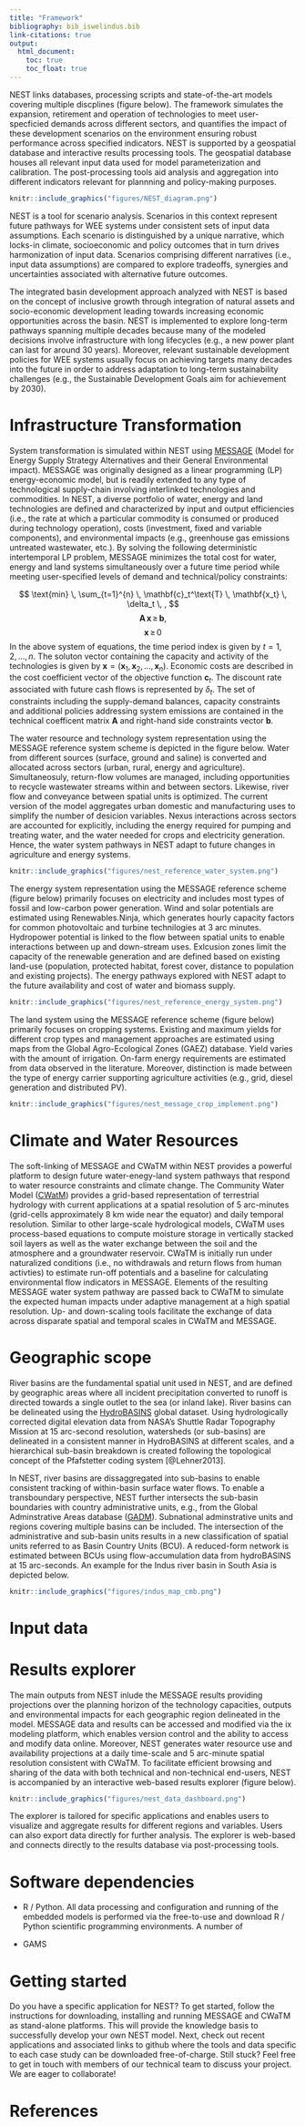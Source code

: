---
title: "Framework"
bibliography: bib_iswelindus.bib
link-citations: true
output:
  html_document:
    toc: true  
    toc_float: true  
---

NEST links databases, processing scripts and state-of-the-art models covering multiple discplines (figure below). The framework simulates the expansion, retirement and operation of technologies to meet user-specficied demands across different sectors, and quantifies the impact of these development scenarios on the environment ensuring robust performance across specified indicators. NEST is supported by a geospatial database and interactive results processing tools. The geospatial database houses all relevant input data used for model parameterization and calibration. The post-processing tools aid analysis and aggregation into different indicators relevant for plannning and policy-making purposes. 

```{r, out.width = "800px", echo = FALSE}
knitr::include_graphics("figures/NEST_diagram.png")
```

NEST is a tool for scenario analysis. Scenarios in this context represent future pathways for WEE systems under consistent sets of input data assumptions. Each scenario is distinguished by a unique narrative, which locks-in climate, socioeconomic and policy outcomes that in turn drives harmonization of input data. Scenarios comprising different narratives (i.e., input data assumptions) are compared to explore tradeoffs, synergies and uncertainties associated with alternative future outcomes. 

The integrated basin development approach analyzed with NEST is based on the concept of inclusive growth through integration of natural assets and socio-economic development leading towards increasing economic opportunities across the basin.  NEST is implemented to explore long-term pathways spanning multiple decades because many of the modeled decisions involve infrastructure with long lifecycles (e.g., a new power plant can last for around 30 years). Moreover, relevant sustainable development policies for WEE systems usually focus on achieving targets many decades into the future in order to address adaptation to long-term sustainability challenges (e.g., the Sustainable Development Goals aim for achievement by 2030). 

# Infrastructure Transformation

System transformation is simulated within NEST using [MESSAGE](https://messageix.iiasa.ac.at/) (Model for Energy Supply Strategy Alternatives and their General Environmental impact). MESSAGE was originally designed as a linear programming (LP) energy-economic model, but is readily extended to any type of technological supply-chain involving interlinked technologies and commodities. In NEST, a diverse portfolio of water, energy and land technologies are defined and characterized by input and output efficiencies (i.e., the rate at which a particular commodity is consumed or produced during technology operation), costs (investment, fixed and variable components), and environmental impacts (e.g., greenhouse gas emissions untreated wastewater, etc.). By solving the following deterministic intertemporal LP problem, MESSAGE minimizes the total cost for water, energy and land systems simultaneously over a future time period while meeting user-specified levels of demand and technical/policy constraints: 

$$ \text{min} \, \sum_{t=1}^{n} \, \mathbf{c}_t^\text{T} \,  \mathbf{x_t} \, \delta_t \, , $$
$$ \mathbf{A} \, \mathbf{x} \, \geq \, \mathbf{b}, $$ 
$$ \mathbf{x} \, \geq \, 0  $$
In the above system of equations, the time period index is given by $t = 1,2,...,n$. The soluton vector containing the capacity and activity of the technologies is given by $\mathbf{x} = \left(\mathbf{x}_1,\mathbf{x}_2,...,\mathbf{x}_n\right)$.  Economic costs are described in the cost coefficient vector of the objective function $\mathbf{c}_t$. The discount rate associated with future cash flows is represented by $\delta_t$. The set of constraints including the supply-demand balances, capacity constraints and additional policies addressing system emissions are contained in the technical coefficent matrix $\mathbf{A}$ and right-hand side constraints vector $\mathbf{b}$.

The water resource and technology system representation using the MESSAGE reference system scheme is depicted in the figure below. Water from different sources (surface, ground and saline) is converted and allocated across sectors (urban, rural, energy and agriculture). Simultaneosuly, return-flow volumes are managed, including opportunities to recycle wastewater streams within and between sectors. Likewise, river flow and conveyance between spatial units is optimized. The current version of the model aggregates urban domestic and manufacturing uses to simplify the number of desicion variables. Nexus interactions across sectors are accounted for explicitly, including the energy required for pumping and treating water, and the water needed for crops and electricity generation. Hence, the water system pathways in NEST adapt to future changes in agriculture and energy systems. 

```{r, out.width = "750px", echo = FALSE, fig.align="center"}
knitr::include_graphics("figures/nest_reference_water_system.png")
```

The energy system representation using the MESSAGE reference scheme (figure below) primarily focuses on electricity and includes most types of fossil and low-carbon power generation. Wind and solar potentials are estimated using Renewables.Ninja, which generates hourly capacity factors for common photovoltaic and turbine technilogies at 3 arc minutes. Hydropower potential is linked to the flow between spatial units to enable interactions between up and down-stream uses. Exlcusion zones limit the capacity of the renewable generation and are defined based on existing land-use (population, protected habitat, forest cover, distance to population and existing projects). The energy pathways explored with NEST adapt to the future availability and cost of water and biomass supply.

```{r, out.width = "550px", echo = FALSE, fig.align="center"}
knitr::include_graphics("figures/nest_reference_energy_system.png")
```

The land system using the MESSAGE reference scheme (figure below) primarily focuses on cropping systems. Existing and maximum yields for different crop types and management approaches are estimated using maps from the Global Agro-Ecological Zones (GAEZ) database. Yield varies with the amount of irrigation. On-farm energy requirements are estimated from data observed in the literature. Moreover, distinction is made between the type of energy carrier supporting agriculture activities (e.g., grid, diesel generation and distributed PV).

```{r, out.width = "650px", echo = FALSE, fig.align="center"}
knitr::include_graphics("figures/nest_message_crop_implement.png")
```

# Climate and Water Resources

The soft-linking of MESSAGE and CWaTM within NEST provides a powerful platform to design future water-enegy-land system pathways that respond to water resource constraints and climate change. The Community Water Model ([CWatM](https://cwatm.github.io/)) provides a grid-based representation of terrestrial hydrology with current applications at a spatial resolution of 5 arc-minutes (grid-cells approximately 8 km wide near the equator) and daily temporal resolution. Similar to other large-scale hydrological models, CWaTM uses process-based equations to compute moisture storage in vertically stacked soil layers as well as the water exchange between the soil and the atmosphere and a groundwater reservoir. CWaTM is initially run under naturalized conditions (i.e., no withdrawals and return flows from human activties) to estimate run-off potentials and a baseline for calculating environmental flow indicators in MESSAGE. Elements of the resulting MESSAGE water system pathway are passed back to CWaTM to simulate the expected human impacts under adaptive management at a high spatial resolution. Up- and down-scaling tools facilitate the exchange of data across disparate spatial and temporal scales in CWaTM and MESSAGE.

# Geographic scope

River basins are the fundamental spatial unit used in NEST, and are defined by geographic areas where all incident precipitation converted to runoff is directed towards a single outlet to the sea (or inland lake). River basins can be delineated using the [HydroBASINS](http://www.hydrosheds.org/page/hydrobasins) global dataset. Using hydrologically corrected digital elevation data from NASA's Shuttle Radar Topography Mission at 15 arc-second resolution, watersheds (or sub-basins) are delineated in a consistent manner in HydroBASINS at different scales, and a hierarchical sub-basin breakdown is created following the topological concept of the Pfafstetter coding system [@Lehner2013]. 

In NEST, river basins are dissaggregated into sub-basins to enable consistent tracking of within-basin surface water flows. To enable a transboundary perspective, NEST further intersects the sub-basin boundaries with country administrative units, e.g., from the Global Adminstrative Areas database ([GADM](https://gadm.org/)). Subnational adminstrative units and regions covering multiple basins can be included. The intersection of the administrative and sub-basin units results in a new classification of spatial units referred to as Basin Country Units (BCU). A reduced-form network is estimated between BCUs using flow-accumulation data from hydroBASINS at 15 arc-seconds. An example for the Indus river basin in South Asia is depicted below.

```{r, out.width = "800px", echo = FALSE}
knitr::include_graphics("figures/indus_map_cmb.png")
```

# Input data

# Results explorer

The main outputs from NEST inlude the MESSAGE results providing projections over the planning horizon of the technology capacities, outputs and environmental impacts for each geographic region delineated in the model. MESSAGE data and results can be accessed and modified via the ix modeling platform, which enables version control and the ability to access and modify data online. Moreover, NEST generates water resource use and availability projections at a daily time-scale and 5 arc-minute spatial resolution consistent with CWaTM. To facilitate efficient browsing and sharing of the data with both technical and non-technical end-users, NEST is accompanied by an interactive web-based results explorer (figure below). 

```{r, out.width = "800px", echo = FALSE}
knitr::include_graphics("figures/nest_data_dashboard.png")
```

The explorer is tailored for specific applications and enables users to visualize and aggregate results for different regions and variables. Users can also export data directly for further analysis. The explorer is web-based and connects directly to the results database via post-processing tools. 

# Software dependencies

- R / Python. All data processing and configuration and running of the embedded models is performed via the free-to-use and download R / Python scientific programming environments. A number of 

- GAMS

# Getting started

Do you have a specific application for NEST? To get started, follow the instructions for downloading, installing and running MESSAGE and CWaTM as stand-alone platforms. This will provide the knowledge basis to successfully develop your own NEST model. Next, check out recent applications and associated links to github where the tools and data specific to each case study can be downloaded free-of-charge. Still stuck? Feel free to get in touch with members of our technical team to discuss your project. We are eager to collaborate!

# References